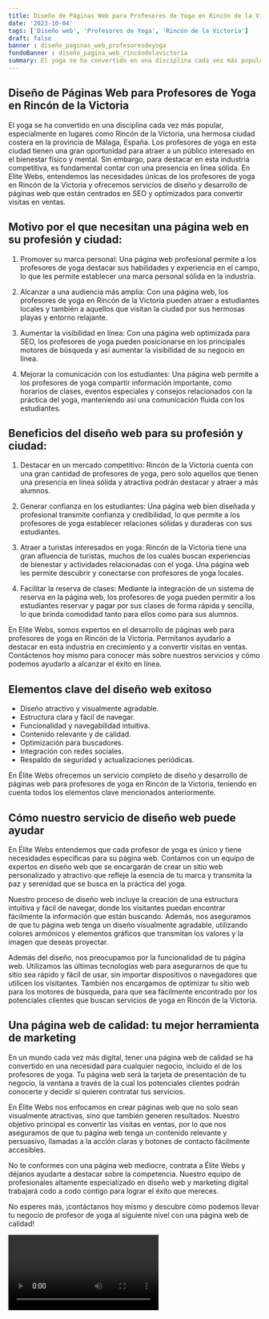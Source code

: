 ```yaml
---
title: Diseño de Páginas Web para Profesores de Yoga en Rincón de la Victoria
date: '2023-10-04'
tags: ['Diseño web', 'Profesores de Yoga', 'Rincón de la Victoria']
draft: false
banner : diseño_paginas_web_profesoresdeyoga
fondoBanner : diseño_pagina_web_rincóndelavictoria
summary: El yoga se ha convertido en una disciplina cada vez más popular, especialmente en lugares como Rincón de la Victoria, una hermosa ciudad costera en la provincia de Málaga, España. Los profesores de yoga en esta ciudad tienen una gran oportunidad para atraer a un público interesado en el bienestar físico y mental. Sin embargo, para destacar en esta industria competitiva, es fundamental contar con una presencia en línea sólida. En Elite Webs, entendemos las necesidades únicas de los profesores de yoga en Rincón de la Victoria y ofrecemos servicios de diseño y desarrollo de páginas web que están centrados en SEO y optimizados para convertir visitas en ventas.
---
```


## Diseño de Páginas Web para Profesores de Yoga en Rincón de la Victoria

El yoga se ha convertido en una disciplina cada vez más popular, especialmente en lugares como Rincón de la Victoria, una hermosa ciudad costera en la provincia de Málaga, España. Los profesores de yoga en esta ciudad tienen una gran oportunidad para atraer a un público interesado en el bienestar físico y mental. Sin embargo, para destacar en esta industria competitiva, es fundamental contar con una presencia en línea sólida. En Elite Webs, entendemos las necesidades únicas de los profesores de yoga en Rincón de la Victoria y ofrecemos servicios de diseño y desarrollo de páginas web que están centrados en SEO y optimizados para convertir visitas en ventas.

## Motivo por el que necesitan una página web en su profesión y ciudad:

1. Promover su marca personal: Una página web profesional permite a los profesores de yoga destacar sus habilidades y experiencia en el campo, lo que les permite establecer una marca personal sólida en la industria.

2. Alcanzar a una audiencia más amplia: Con una página web, los profesores de yoga en Rincón de la Victoria pueden atraer a estudiantes locales y también a aquellos que visitan la ciudad por sus hermosas playas y entorno relajante.

3. Aumentar la visibilidad en línea: Con una página web optimizada para SEO, los profesores de yoga pueden posicionarse en los principales motores de búsqueda y así aumentar la visibilidad de su negocio en línea.

4. Mejorar la comunicación con los estudiantes: Una página web permite a los profesores de yoga compartir información importante, como horarios de clases, eventos especiales y consejos relacionados con la práctica del yoga, manteniendo así una comunicación fluida con los estudiantes.

## Beneficios del diseño web para su profesión y ciudad:

1. Destacar en un mercado competitivo: Rincón de la Victoria cuenta con una gran cantidad de profesores de yoga, pero solo aquellos que tienen una presencia en línea sólida y atractiva podrán destacar y atraer a más alumnos.

2. Generar confianza en los estudiantes: Una página web bien diseñada y profesional transmite confianza y credibilidad, lo que permite a los profesores de yoga establecer relaciones sólidas y duraderas con sus estudiantes.

3. Atraer a turistas interesados en yoga: Rincón de la Victoria tiene una gran afluencia de turistas, muchos de los cuales buscan experiencias de bienestar y actividades relacionadas con el yoga. Una página web les permite descubrir y conectarse con profesores de yoga locales.

4. Facilitar la reserva de clases: Mediante la integración de un sistema de reserva en la página web, los profesores de yoga pueden permitir a los estudiantes reservar y pagar por sus clases de forma rápida y sencilla, lo que brinda comodidad tanto para ellos como para sus alumnos.

En Elite Webs, somos expertos en el desarrollo de páginas web para profesores de yoga en Rincón de la Victoria. Permítanos ayudarlo a destacar en esta industria en crecimiento y a convertir visitas en ventas. Contáctenos hoy mismo para conocer más sobre nuestros servicios y cómo podemos ayudarlo a alcanzar el éxito en línea.

<GifSeo />

<Cta />

## Elementos clave del diseño web exitoso

- Diseño atractivo y visualmente agradable.
- Estructura clara y fácil de navegar.
- Funcionalidad y navegabilidad intuitiva.
- Contenido relevante y de calidad.
- Optimización para buscadores.
- Integración con redes sociales.
- Respaldo de seguridad y actualizaciones periódicas.

En Élite Webs ofrecemos un servicio completo de diseño y desarrollo de páginas web para profesores de yoga en Rincón de la Victoria, teniendo en cuenta todos los elementos clave mencionados anteriormente.

## Cómo nuestro servicio de diseño web puede ayudar

En Élite Webs entendemos que cada profesor de yoga es único y tiene necesidades específicas para su página web. Contamos con un equipo de expertos en diseño web que se encargarán de crear un sitio web personalizado y atractivo que refleje la esencia de tu marca y transmita la paz y serenidad que se busca en la práctica del yoga.

Nuestro proceso de diseño web incluye la creación de una estructura intuitiva y fácil de navegar, donde los visitantes puedan encontrar fácilmente la información que están buscando. Además, nos aseguramos de que tu página web tenga un diseño visualmente agradable, utilizando colores armónicos y elementos gráficos que transmitan los valores y la imagen que deseas proyectar.

Además del diseño, nos preocupamos por la funcionalidad de tu página web. Utilizamos las últimas tecnologías web para asegurarnos de que tu sitio sea rápido y fácil de usar, sin importar dispositivos o navegadores que utilicen los visitantes. También nos encargamos de optimizar tu sitio web para los motores de búsqueda, para que sea fácilmente encontrado por los potenciales clientes que buscan servicios de yoga en Rincón de la Victoria.

## Una página web de calidad: tu mejor herramienta de marketing

En un mundo cada vez más digital, tener una página web de calidad se ha convertido en una necesidad para cualquier negocio, incluido el de los profesores de yoga. Tu página web será la tarjeta de presentación de tu negocio, la ventana a través de la cual los potenciales clientes podrán conocerte y decidir si quieren contratar tus servicios.

En Élite Webs nos enfocamos en crear páginas web que no solo sean visualmente atractivas, sino que también generen resultados. Nuestro objetivo principal es convertir las visitas en ventas, por lo que nos aseguramos de que tu página web tenga un contenido relevante y persuasivo, llamadas a la acción claras y botones de contacto fácilmente accesibles.

No te conformes con una página web mediocre, contrata a Élite Webs y déjanos ayudarte a destacar sobre la competencia. Nuestro equipo de profesionales altamente especializado en diseño web y marketing digital trabajará codo a codo contigo para lograr el éxito que mereces.

No esperes más, ¡contáctanos hoy mismo y descubre cómo podemos llevar tu negocio de profesor de yoga al siguiente nivel con una página web de calidad!

<Video />

<CtaBot job='Profesores de Yoga' city='Rincón de la Victoria'/>

<Gmaps query='Rincón de la Victoria+españa+maps' />